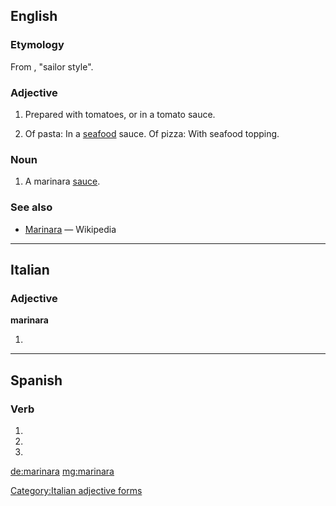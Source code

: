 ==English==

===Etymology===
From {{etyl|it}} {{term|alla|lang=it}} {{term|marinaro|marinara|lang=it}}, "sailor style".

===Adjective===
{{en-adj|-}}

# Prepared with tomatoes, or in a tomato sauce.
# {{Australia}} Of pasta: In a [[seafood]] sauce.  Of pizza: With seafood topping.

===Noun===
{{en-noun}}

# A marinara [[sauce]].

===See also===
* [[w:Marinara|Marinara]] — Wikipedia

----

==Italian==

===Adjective===
'''marinara''' {{f}}

# {{feminine of|marinaro}}

[[Category:Italian adjective forms]]

----

==Spanish==

===Verb===
{{es-verb-form|marinar}}

# {{es-verb form of|ending=ar|mood=subjunctive|tense=imperfect|sera=ra|pers=1|number=singular|[[marinar]]}}
# {{es-verb form of|ending=ar|mood=subjunctive|tense=imperfect|sera=ra|pers=2|formal=yes|number=singular|[[marinar]]}}
# {{es-verb form of|ending=ar|mood=subjunctive|tense=imperfect|sera=ra|pers=3|number=singular|[[marinar]]}}

[[de:marinara]]
[[mg:marinara]]